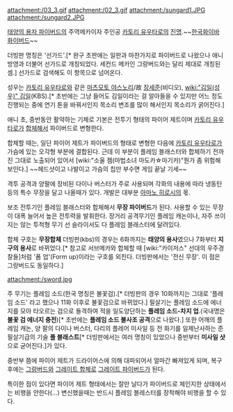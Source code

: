 attachment:/03_3.gif attachment:/02_3.gif
attachment:/sungard1.JPG
attachment:/sungard2.JPG

{{{#!html
<iframe width="420" height="315" src="//www.youtube.com/embed/U8eZNGX7pGk" frameborder="0" allowfullscreen></iframe></object>}}}


[[태양의 용자 파이버드]]의 주역메카이자 주인공 [[카토리 유우타로]]의 [[진명]].~~[[한국화이바 화이버드]]~~

더빙판 명칭은 '선가드'.[* 완구 초판에는 일판과 마찬가지로 파이버드로 나왔으나 애니방영과 더불어 선가드로 개칭되었다. 세컨드 메카인 그랑버드와는 달리 제대로 개칭된 셈.] 선가드로 검색해도 이 항목으로 넘어온다.

성우는 [[카토리 유우타로]]와 같은 [[마츠모토 야스노리]]/故 [[장세준]](비디오), [[wiki:"김일(성우)" 김일]](KBS).[* 초반에는 그냥 들어도 김일이라는 걸 알아들을 수 있지만 어느 정도 진행되는 중에 연기 톤을 바꿔서인지 목소리 변조를 많이 해서인지 목소리가 굵어진다.]

애니 초, 중반동안 활약하는 기체로 기본은 전투기 형태의 파이어 제트이며 [[카토리 유우타로]]가 [[합체]]해서 파이버드로 변형한다. 

합체할 때는, 일단 파이어 제트가 파이버드의 형태로 변형한 다음에 [[카토리 유우타로]]가 가슴에 있는 오각형 부분에 결합된다. 근데 이 부분이 플레임 블래스터와 합체하기 전까진 그대로 노출되어 있어서 [wiki:"소울 젬(마법소녀 마도카☆마기카)"뭔가 좀 위험해 보인다.] ~~헤드샷이고 나발이고 가슴의 칩만 부수면 게임 끝날 기세~~

격투 공격과 양팔에 장비된 다이나 버스터가 주로 사용되며 각화의 내용에 따라 냉동탄 등의 특수 무장을 달고 나올때가 있다. 개발은 대부분 [[아마노 히로시]]의 몫.

보조 전투기인 플레임 블래스터와 합체해서 '''무장 파이버드'''가 된다. 사용할 수 있는 무장이 대폭 늘어서 높은 전투력을 발휘한다. 장거리 공격무기인 플레임 캐논이나, 자주 쓰이지는 않는 투척형 무기 선 슬라이서도 다 플레임 블래스터에 달려있다.

합체 구호는 '''무장합체''' 더빙판(kbs)의 경우는 6화까지는 '''태양의 용사'''였으나 7화부터 '''지구의 용사'''로 바뀌었다.[* 참고로 서브메카와 합체할 때 [wiki:"카이저스" 선대의 우주경찰들]처럼 '폼 업'(Form up)이라는 구호를 외친다. 더빙판에서는 '전신 무장'. 이 점은 그랑버드도 동일하다.]

attachment:/sword.jpg

주 무기는 플레임 소드(한국 명칭은 불꽃검).[* 더빙판의 경우 10화까지는 그대로 '플레임 소드' 라고 했으나 11화 이후로 불꽃검으로 바뀌었다.] 필살기는 플레임 소드에 에너지를 모아 타오르는 검으로 돌격하여 적을 일도양단하는 '''플레임 소드-차지 업'''.(국내명은 '''불꽃 검 에너지 충전''')[* 초반에는 '''플레임 소드 불사조 공격'''으로 나왔다.] 또한 어깨의 플레임 캐논, 양 팔의 다이나 버스터, 다리의 플레어 미사일 등 전 화기를 일제난사하는 준 필살기급의 기술 '''풀 블래스트'''[* 더빙판에서는 여러 명칭이 있었으나 중반부터 '''미사일 샷'''으로 굳어진다.]가 있다.

중반부 쯤에 파이어 제트가 드라이어스에 의해 대파되어서 얼마간 빠져있게 되며, 복구 후에는 [[그랑버드]]와 [[그레이트 합체]]로 [[그레이트 파이버드]]가 된다.

특이한 점이 있다면 파이어 제트 형태에서는 잘만 날다가 파이버드로 체인지한 상태에서는 비행을 안한다(...) 변신했을때는 반드시 플레임 블레스터를 장착해야 비행을 할 수 있다.

